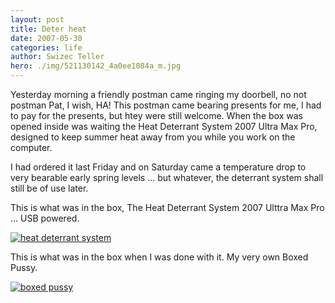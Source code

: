 ```yaml
---
layout: post
title: Deter heat
date: 2007-05-30
categories: life
author: Swizec Teller
hero: ./img/521130142_4a0ee1084a_m.jpg
---
```


Yesterday morning a friendly postman came ringing my doorbell, no not postman Pat, I wish, HA! This postman came bearing presents for me, I had to pay for the presents, but htey were still welcome. When the box was opened inside was waiting the Heat Deterrant System 2007 Ultra Max Pro, designed to keep summer heat away from you while you work on the computer.

I had ordered it last Friday and on Saturday came a temperature drop to very bearable early spring levels ... but whatever, the deterrant system shall still be of use later.

This is what was in the box, The Heat Deterrant System 2007 Ulttra Max Pro ... USB powered.

[![heat deterrant system](./img/521130142_4a0ee1084a_m.jpg "heat deterrant system")](http://flickr.com/photos/swiz/521130142/)

This is what was in the box when I was done with it. My very own Boxed Pussy.

[![boxed pussy](./img/519638686_b9bb5b41f3_m.jpg "boxed pussy")](http://flickr.com/photos/swiz/519638686/)
